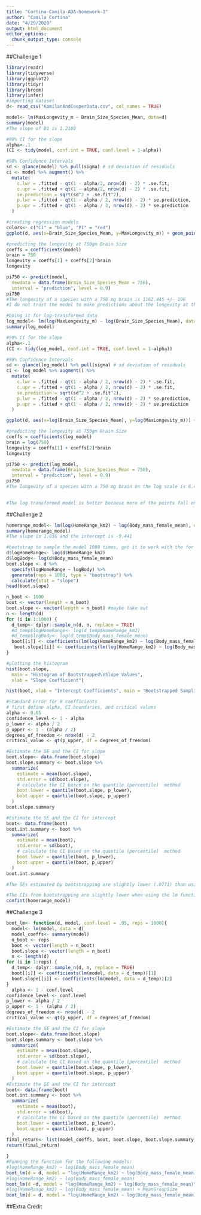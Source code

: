 ```yaml
---
title: "Cortina-Camila-ADA-homework-3"
author: "Camila Cortina"
date: "4/29/2020"
output: html_document
editor_options: 
  chunk_output_type: console
---
```


##Challenge 1
```r
library(readr)
library(tidyverse)
library(ggplot2)
library(tidyr)
library(broom)
library(infer)
#importing dataset
d<- read_csv("KamilarAndCooperData.csv", col_names = TRUE)

model<- lm(MaxLongevity_m ~ Brain_Size_Species_Mean, data=d)
summary(model)
#The slope of B1 is 1.2180

#90% CI for the slope 
alpha<-.1
(CI <- tidy(model, conf.int = TRUE, conf.level = 1-alpha))

#90% Confidence Intervals 
sd <- glance(model) %>% pull(sigma) # sd deviation of residuals
ci <- model %>% augment() %>%
  mutate(
    c.lwr = .fitted - qt(1 - alpha/2, nrow(d) - 2) * .se.fit,
    c.upr = .fitted + qt(1 - alpha/2, nrow(d) - 2) * .se.fit,
    se.prediction = sqrt(sd^2 + .se.fit^2),
    p.lwr = .fitted - qt(1 - alpha / 2, nrow(d) - 2) * se.prediction,
    p.upr = .fitted + qt(1 - alpha / 2, nrow(d) - 2) * se.prediction
  )

#creating regression models
colors<- c("CI" = "blue", "PI" = "red")
ggplot(d, aes(x=Brain_Size_Species_Mean, y=MaxLongevity_m)) + geom_point() + geom_smooth(method = "lm", se = FALSE, color = "black") + annotate("text", label = "longevity ~ brain size", x = 150, y = 950, size = 4, colour = "red") + geom_line(data = ci, aes(x= Brain_Size_Species_Mean, y = c.lwr), color = "blue") + geom_line(data = ci, aes(x = Brain_Size_Species_Mean, y = c.upr, color = "CI")) + geom_line(data = ci, aes(x = Brain_Size_Species_Mean, y = p.lwr, color = "PI")) + geom_line(data = ci, aes(x = Brain_Size_Species_Mean, y = p.upr), color = "red") + guides(col = guide_legend()) + labs(x = "Species Average Brain Size", y = "Max Longevity") +  scale_color_manual(name = "Legend", values = colors)

#predicting the longevity at 750gm Brain Size
coeffs = coefficients(model)
brain = 750          
longevity = coeffs[1] + coeffs[2]*brain 
longevity 

pi750 <- predict(model,
  newdata = data.frame(Brain_Size_Species_Mean = 750),
  interval = "prediction", level = 0.9)
pi750
#The longevity of a species with a 750 mg brain is 1162.445 +/- 196
#I do not trust the model to make predictions about the longevity at this large of a brain size because there are very few points as the brain size gets larger and the confidence levels are very wide at this point, coming closer and closer to the prediction intervals as the brain size gets larger, which are not a good prediction of the longevity. 

#Doing it for log-transformed data
log_model<- lm(log(MaxLongevity_m) ~ log(Brain_Size_Species_Mean), data=d)
summary(log_model)

#90% CI for the slope 
alpha<-.1
(CI <- tidy(log_model, conf.int = TRUE, conf.level = 1-alpha))

#90% Confidence Intervals 
sd <- glance(log_model) %>% pull(sigma) # sd deviation of residuals
ci <- log_model %>% augment() %>%
  mutate(
    c.lwr = .fitted - qt(1 - alpha / 2, nrow(d) - 2) * .se.fit,
    c.upr = .fitted + qt(1 - alpha / 2, nrow(d) - 2) * .se.fit,
    se.prediction = sqrt(sd^2 + .se.fit^2),
    p.lwr = .fitted - qt(1 - alpha / 2, nrow(d) - 2) * se.prediction,
    p.upr = .fitted + qt(1 - alpha / 2, nrow(d) - 2) * se.prediction
  )

ggplot(d, aes(x=log(Brain_Size_Species_Mean), y=log(MaxLongevity_m))) + geom_point() + geom_smooth(method = "lm", se = FALSE, color = "black") + annotate("text", label = "log(longevity) ~ log(brain size)", x = 2.55, y = 6.65, size = 4, colour = "red") + geom_line(data = ci, aes(x= log.Brain_Size_Species_Mean., y = c.lwr, color = "CI")) + geom_line(data = ci, aes(x = log.Brain_Size_Species_Mean., y = c.upr), color = "blue") + geom_line(data = ci, aes(x = log.Brain_Size_Species_Mean., y = p.lwr, color = "PI")) + geom_line(data = ci, aes(x = log.Brain_Size_Species_Mean., y = p.upr), color = "red") + labs(x = "Species Average Brain Size", y = "Max Longevity") +  scale_color_manual(name = "Legend", values = colors)

#predicting the longevity at 750gm Brain Size
coeffs = coefficients(log_model)
brain = log(750)       
longevity = coeffs[1] + coeffs[2]*brain 
longevity 

pi750 <- predict(log_model,
  newdata = data.frame(Brain_Size_Species_Mean = 750),
  interval = "prediction", level = 0.9)
pi750
#The longevity of a species with a 750 mg brain on the log scale is 6.429 +/- .422
 

#The log transformed model is better because more of the points fall on the line created by the regression. In the untransformed model, most of the points are centered on the left-hand side of the graph and therefore the prediction of where the points will be with larger brain sizes is less accurate. This can be seen in the confidence interval and how it is further away from the line the larger the brain size is. 
```

##Challenge 2
```r
homerange_model<- lm(log(HomeRange_km2) ~ log(Body_mass_female_mean), data = d)
summary(homerange_model) 
#The slope is 1.036 and the intercept is -9.441

#bootstrap to sample the model 1000 times, got it to work with the for loop too
d$logHomeRange<- log(d$HomeRange_km2)
d$logBody<- log(d$Body_mass_female_mean)
boot.slope <- d %>%
  specify(logHomeRange ~ logBody) %>%
  generate(reps = 1000, type = "bootstrap") %>%
  calculate(stat = "slope")
head(boot.slope)

n_boot <- 1000
boot <- vector(length = n_boot) 
boot.slope <- vector(length = n_boot) #maybe take out
n <- length(d)
for (i in 1:1000) {
  d_temp<- dplyr::sample_n(d, n, replace = TRUE)
  #d_temp$logHomeRange<- log(d_temp$HomeRange_km2)
  #d_temp$logBody<- log(d_temp$Body_mass_female_mean)
  boot[[i]] <- coefficients(lm(log(HomeRange_km2) ~ log(Body_mass_female_mean), data = d_temp))[1]
   boot.slope[[i]] <- coefficients(lm(log(HomeRange_km2) ~ log(Body_mass_female_mean), data = d_temp))[2]
}

#plotting the histogram
hist(boot.slope,
  main = "Histogram of Bootstrapped\nSlope Values",
  xlab = "Slope Coefficient")

hist(boot, xlab = "Intercept Coefficients", main = "Bootstrapped Sampling Distribution \n of Intercept Values")

#Standard Error for B coefficients
# first define alpha, CI boundaries, and critical values
alpha <- 0.05
confidence_level <- 1 - alpha
p_lower <- alpha / 2
p_upper <- 1 - (alpha / 2)
degrees_of_freedom <- nrow(d) - 2
critical_value <- qt(p_upper, df = degrees_of_freedom)

#Estimate the SE and the CI for slope
boot.slope<- data.frame(boot.slope)
boot.slope.summary <- boot.slope %>%
  summarize(
    estimate = mean(boot.slope),
    std.error = sd(boot.slope),
    # calculate the CI based on the quantile (percentile)  method
    boot.lower = quantile(boot.slope, p_lower),
    boot.upper = quantile(boot.slope, p_upper)
  )
boot.slope.summary

#Estimate the SE and the CI for intercept 
boot<- data.frame(boot)
boot.int.summary <- boot %>%
  summarize(
    estimate = mean(boot),
    std.error = sd(boot),
    # calculate the CI based on the quantile (percentile)  method
    boot.lower = quantile(boot, p_lower),
    boot.upper = quantile(boot, p_upper)
  )
boot.int.summary

#The SEs estimated by bootstrapping are slightly lower (.0771) than using the lm function (.08488) for the slope, but higher for the intercept (1.444 vs. .673)

#The CIs from bootstrapping are slightly lower when using the lm function than with bootstrapping
confint(homerange_model)

```

##Challenge 3
```r
boot_lm<- function(d, model, conf.level = .95, reps = 1000){
  model<- lm(model, data = d)
  model_coeffs<- summary(model)
  n_boot <- reps
  boot <- vector(length = n_boot) 
  boot.slope <- vector(length = n_boot)
  n <- length(d)
for (i in 1:reps) {
  d_temp<- dplyr::sample_n(d, n, replace = TRUE)
  boot[[i]] <- coefficients(lm(model, data = d_temp))[1]
  boot.slope[[i]] <- coefficients(lm(model, data = d_temp))[2]
}
  alpha <- 1 - conf.level
confidence_level <- conf.level
p_lower <- alpha / 2
p_upper <- 1 - (alpha / 2)
degrees_of_freedom <- nrow(d) - 2
critical_value <- qt(p_upper, df = degrees_of_freedom)

#Estimate the SE and the CI for slope
boot.slope<- data.frame(boot.slope)
boot.slope.summary <- boot.slope %>%
  summarize(
    estimate = mean(boot.slope),
    std.error = sd(boot.slope),
    # calculate the CI based on the quantile (percentile)  method
    boot.lower = quantile(boot.slope, p_lower),
    boot.upper = quantile(boot.slope, p_upper)
  )
#Estimate the SE and the CI for intercept 
boot<- data.frame(boot)
boot.int.summary <- boot %>%
  summarize(
    estimate = mean(boot),
    std.error = sd(boot),
    # calculate the CI based on the quantile (percentile)  method
    boot.lower = quantile(boot, p_lower),
    boot.upper = quantile(boot, p_upper)
  )
final_return<- list(model_coeffs, boot, boot.slope, boot.slope.summary, boot.int.summary)
return(final_return)

}
#Running the function for the following models:
#log(HomeRange_km2) ~ log(Body_mass_female_mean)
boot_lm(d = d, model = "log(HomeRange_km2) ~ log(Body_mass_female_mean)")
#log(HomeRange_km2) ~ log(Body_mass_female_mean)
boot_lm(d =d, model = "log(HomeRange_km2) ~ log(Body_mass_female_mean)")
#log(HomeRange_km2) ~ log(Body_mass_female_mean) + MeanGroupSize
boot_lm(d = d, model = "log(HomeRange_km2) ~ log(Body_mass_female_mean) + MeanGroupSize")
```

##Extra Credit





